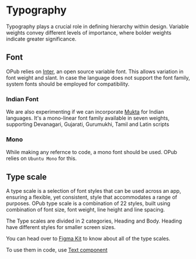 # Typography

Typography plays a crucial role in defining hierarchy within design. Variable weights convey different levels of importance, where bolder weights indicate greater significance.

## Font

OPub relies on [Inter](https://github.com/rsms/inter), an open source variable font. This allows variation in font weight and slant.
In case the language does not support the font family, system fonts should be employed for compatibility.

### Indian Font

We are also experimenting if we can incorporate [Mukta](https://github.com/EkType/Mukta) for Indian languages. It's a mono-linear font family available in seven weights, supporting Devanagari, Gujarati, Gurumukhi, Tamil and Latin scripts

### Mono

While making any refernce to code, a mono font should be used. OPub relies on `Ubuntu Mono` for this.

## Type scale

A type scale is a selection of font styles that can be used across an app, ensuring a flexible, yet consistent, style that accommodates a range of purposes. OPub type scale is a combination of 22 styles, built using combination of font size, font weight, line height and line spacing.

The Type scales are divided in 2 categories, Heading and Body. Heading have different styles for smaller screen sizes.

You can head over to [Figma Kit](https://www.figma.com/file/c3qljmNHrwu3whdXIXYhQ1/D4D-Design-System?node-id=1:2&mode=dev) to know about all of the type scales.

To use them in code, use [Text component](/docs/components-text--docs)
